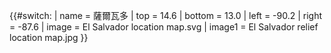{{#switch:{{{1}}}
| name   = 薩爾瓦多
| top    = 14.6
| bottom = 13.0
| left   = -90.2
| right  = -87.6
| image  = El Salvador location map.svg
| image1 = El Salvador relief location map.jpg
}}<noinclude>{{Location map/Info|El Salvador}}
{{Documentation}}
</noinclude>